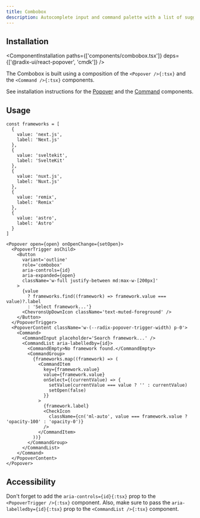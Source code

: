 ```yaml
---
title: Combobox
description: Autocomplete input and command palette with a list of suggestions.
---
```


<ComponentPreview name='combobox/combobox' />

## Installation

<ComponentInstallation paths={['components/combobox.tsx']} deps={['@radix-ui/react-popover', 'cmdk']} />

The Combobox is built using a composition of the `<Popover />{:tsx}` and the `<Command />{:tsx}` components.

See installation instructions for the [Popover](/ui/popover#installation) and the [Command](/ui/command#installation) components.

## Usage

```tsx
const frameworks = [
  {
    value: 'next.js',
    label: 'Next.js'
  },
  {
    value: 'sveltekit',
    label: 'SvelteKit'
  },
  {
    value: 'nuxt.js',
    label: 'Nuxt.js'
  },
  {
    value: 'remix',
    label: 'Remix'
  },
  {
    value: 'astro',
    label: 'Astro'
  }
]

<Popover open={open} onOpenChange={setOpen}>
  <PopoverTrigger asChild>
    <Button
      variant='outline'
      role='combobox'
      aria-controls={id}
      aria-expanded={open}
      className='w-full justify-between md:max-w-[200px]'
    >
      {value
        ? frameworks.find((framework) => framework.value === value)?.label
        : 'Select framework...'}
      <ChevronsUpDownIcon className='text-muted-foreground' />
    </Button>
  </PopoverTrigger>
  <PopoverContent className='w-(--radix-popover-trigger-width) p-0'>
    <Command>
      <CommandInput placeholder='Search framework...' />
      <CommandList aria-labelledby={id}>
        <CommandEmpty>No framework found.</CommandEmpty>
        <CommandGroup>
          {frameworks.map((framework) => (
            <CommandItem
              key={framework.value}
              value={framework.value}
              onSelect={(currentValue) => {
                setValue(currentValue === value ? '' : currentValue)
                setOpen(false)
              }}
            >
              {framework.label}
              <CheckIcon
                className={cn('ml-auto', value === framework.value ? 'opacity-100' : 'opacity-0')}
              />
            </CommandItem>
          ))}
        </CommandGroup>
      </CommandList>
    </Command>
  </PopoverContent>
</Popover>
```

## Accessibility

Don't forget to add the `aria-controls={id}{:tsx}` prop to the `<PopoverTrigger />{:tsx}` component. Also, make sure to pass the `aria-labelledby={id}{:tsx}` prop to the `<CommandList />{:tsx}` component.
